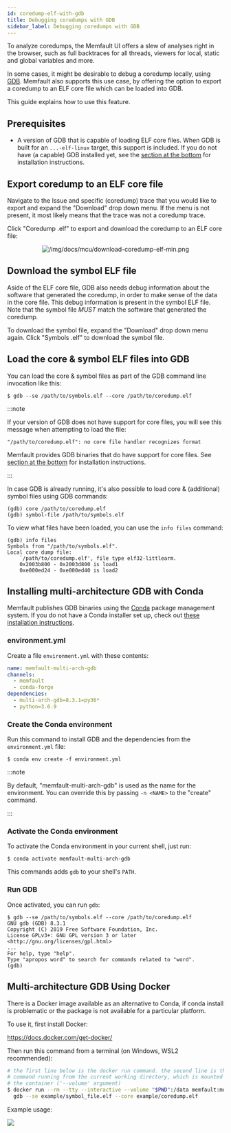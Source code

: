 ```yaml
---
id: coredump-elf-with-gdb
title: Debugging coredumps with GDB
sidebar_label: Debugging coredumps with GDB
---
```


To analyze coredumps, the Memfault UI offers a slew of analyses right in the
browser, such as full backtraces for all threads, viewers for local, static and
global variables and more.

In some cases, it might be desirable to debug a coredump locally, using
[GDB](https://interrupt.memfault.com/blog/advanced-gdb). Memfault also supports
this use case, by offering the option to export a coredump to an ELF core file
which can be loaded into GDB.

This guide explains how to use this feature.

## Prerequisites

- A version of GDB that is capable of loading ELF core files. When GDB is built
  for an `...-elf-linux` target, this support is included. If you do not have (a
  capable) GDB installed yet, see the
  [section at the bottom](#installing-multi-architecture-gdb-with-conda) for
  installation instructions.

## Export coredump to an ELF core file

Navigate to the Issue and specific (coredump) trace that you would like to
export and expand the "Download" drop down menu. If the menu is not present, it
most likely means that the trace was not a coredump trace.

Click "Coredump .elf" to export and download the coredump to an ELF core file:

<p align="center">
  <img
    src="/img/docs/mcu/download-coredump-elf-min.png"
    alt="/img/docs/mcu/download-coredump-elf-min.png"
  />
</p>

## Download the symbol ELF file

Aside of the ELF core file, GDB also needs debug information about the software
that generated the coredump, in order to make sense of the data in the core
file. This debug information is present in the symbol ELF file. Note that the
symbol file _MUST_ match the software that generated the coredump.

To download the symbol file, expand the "Download" drop down menu again. Click
"Symbols .elf" to download the symbol file.

## Load the core & symbol ELF files into GDB

You can load the core & symbol files as part of the GDB command line invocation
like this:

```shell script
$ gdb --se /path/to/symbols.elf --core /path/to/coredump.elf
```

:::note

If your version of GDB does not have support for core files, you will see this
message when attempting to load the file:

```
"/path/to/coredump.elf": no core file handler recognizes format
```

Memfault provides GDB binaries that do have support for core files. See
[section at the bottom](#installing-multi-architecture-gdb-with-conda) for
installation instructions.

:::

In case GDB is already running, it's also possible to load core & (additional)
symbol files using GDB commands:

```gdb
(gdb) core /path/to/coredump.elf
(gdb) symbol-file /path/to/symbols.elf
```

To view what files have been loaded, you can use the `info files` command:

```gdb
(gdb) info files
Symbols from "/path/to/symbols.elf".
Local core dump file:
	`/path/to/coredump.elf', file type elf32-littlearm.
	0x2003b800 - 0x2003d800 is load1
	0xe000ed24 - 0xe000ed40 is load2
```

## Installing multi-architecture GDB with Conda

Memfault publishes GDB binaries using the [Conda](https://conda.io/) package
management system. If you do not have a Conda installer set up, check out
[these installation instructions](https://docs.conda.io/en/latest/miniconda.html).

### environment.yml

Create a file `environment.yml` with these contents:

```yaml
name: memfault-multi-arch-gdb
channels:
  - memfault
  - conda-forge
dependencies:
  - multi-arch-gdb=8.3.1=py36*
  - python=3.6.9
```

### Create the Conda environment

Run this command to install GDB and the dependencies from the `environment.yml`
file:

```shell script
$ conda env create -f environment.yml
```

:::note

By default, "memfault-multi-arch-gdb" is used as the name for the environment.
You can override this by passing `-n <NAME>` to the "create" command.

:::

### Activate the Conda environment

To activate the Conda environment in your current shell, just run:

```shell script
$ conda activate memfault-multi-arch-gdb
```

This commands adds `gdb` to your shell's `PATH`.

### Run GDB

Once activated, you can run `gdb`:

```shell script
$ gdb --se /path/to/symbols.elf --core /path/to/coredump.elf
GNU gdb (GDB) 8.3.1
Copyright (C) 2019 Free Software Foundation, Inc.
License GPLv3+: GNU GPL version 3 or later <http://gnu.org/licenses/gpl.html>
...
For help, type "help".
Type "apropos word" to search for commands related to "word".
(gdb)
```

## Multi-architecture GDB Using Docker

There is a Docker image available as an alternative to Conda, if conda install
is problematic or the package is not available for a particular platform.

To use it, first install Docker:

<https://docs.docker.com/get-docker/>

Then run this command from a terminal (on Windows, WSL2 recommended):

```bash
# the first line below is the docker run command. the second line is the gdb
# command running from the current working directory, which is mounted inside
# the container ('--volume' argument)
$ docker run --rm --tty --interactive --volume "$PWD":/data memfault:multi-arch-gdb \
  gdb --se example/symbol_file.elf --core example/coredump.elf
```

Example usage:

[![](/img/docs/mcu/coredump-elf-with-gdb-docker-example.png)](/img/docs/mcu/coredump-elf-with-gdb-docker-example.png)
